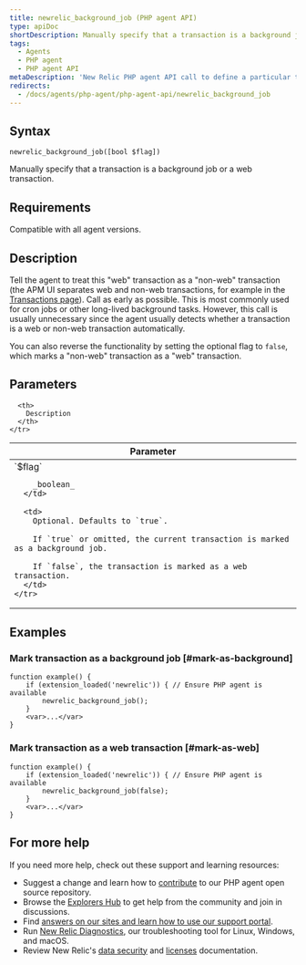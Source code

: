```yaml
---
title: newrelic_background_job (PHP agent API)
type: apiDoc
shortDescription: Manually specify that a transaction is a background job or a web transaction.
tags:
  - Agents
  - PHP agent
  - PHP agent API
metaDescription: 'New Relic PHP agent API call to define a particular transaction as a background job (for example, for cron jobs).'
redirects:
  - /docs/agents/php-agent/php-agent-api/newrelic_background_job
---
```


## Syntax

```
newrelic_background_job([bool $flag])
```

Manually specify that a transaction is a background job or a web transaction.

## Requirements

Compatible with all agent versions.

## Description

Tell the agent to treat this "web" transaction as a "non-web" transaction (the APM UI separates web and non-web transactions, for example in the [Transactions page](/docs/apm/applications-menu/monitoring/transactions-page)). Call as early as possible. This is most commonly used for cron jobs or other long-lived background tasks. However, this call is usually unnecessary since the agent usually detects whether a transaction is a web or non-web transaction automatically.

You can also reverse the functionality by setting the optional flag to `false`, which marks a "non-web" transaction as a "web" transaction.

## Parameters

<table>
  <thead>
    <tr>
      <th width="25%">
        Parameter
      </th>

      <th>
        Description
      </th>
    </tr>
  </thead>

  <tbody>
    <tr>
      <td>
        `$flag`

        _boolean_
      </td>

      <td>
        Optional. Defaults to `true`.

        If `true` or omitted, the current transaction is marked as a background job.

        If `false`, the transaction is marked as a web transaction.
      </td>
    </tr>
  </tbody>
</table>

## Examples

### Mark transaction as a background job [#mark-as-background]

```
function example() {
    if (extension_loaded('newrelic')) { // Ensure PHP agent is available
	    newrelic_background_job();
    }
    <var>...</var>
}
```

### Mark transaction as a web transaction [#mark-as-web]

```
function example() {
    if (extension_loaded('newrelic')) { // Ensure PHP agent is available
	    newrelic_background_job(false);
    }
    <var>...</var>
}
```

## For more help

If you need more help, check out these support and learning resources:

* Suggest a change and learn how to [contribute](https://github.com/newrelic/newrelic-php-agent/issues) to our PHP agent open source repository.
* Browse the [Explorers Hub](https://discuss.newrelic.com/) to get help from the community and join in discussions.
* Find [answers on our sites and learn how to use our support portal](/docs/using-new-relic/welcome-new-relic/get-started/find-help-use-support-portal/).
* Run [New Relic Diagnostics](/docs/using-new-relic/cross-product-functions/troubleshooting/new-relic-diagnostics/), our troubleshooting tool for Linux, Windows, and macOS.
* Review New Relic's [data security](/docs/security/) and [licenses](/docs/licenses/) documentation.